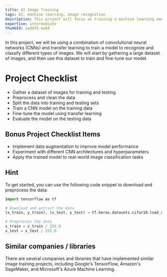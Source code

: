 ```yaml
---
title: AI Image Training
tags: AI, machine learning, image recognition
description: This project will focus on training a machine learning model to accurately classify images using deep learning techniques
expertise: intermediate
thumbId: zwd435-ewb4
---
```


In this project, we will be using a combination of convolutional neural networks (CNNs) and transfer learning to train a model to recognize and classify different types of images. We will start by gathering a large dataset of images, and then use this dataset to train and fine-tune our model.

<h1>Project Checklist</h1>
<ul>
  <li>Gather a dataset of images for training and testing</li>
  <li>Preprocess and clean the data</li>
  <li>Split the data into training and testing sets</li>
  <li>Train a CNN model on the training data</li>
  <li>Fine-tune the model using transfer learning</li>
  <li>Evaluate the model on the testing data</li>
</ul>
<h2>Bonus Project Checklist Items</h2>
<ul>
  <li>Implement data augmentation to improve model performance</li>
  <li>Experiment with different CNN architectures and hyperparameters</li>
  <li>Apply the trained model to real-world image classification tasks</li>
</ul>
<h2>Hint</h2>
To get started, you can use the following code snippet to download and preprocess
the data:

```python
import tensorflow as tf

# Download and extract the data
(x_train, y_train), (x_test, y_test) = tf.keras.datasets.cifar10.load_data()

# Preprocess the data
x_train = x_train / 255.0
x_test = x_test / 255.0
```

<h2>Similar companies / libraries</h2>
There are several companies and libraries that have implemented similar image training
projects, including Google's TensorFlow, Amazon's SageMaker, and Microsoft's Azure
Machine Learning.
